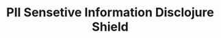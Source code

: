 ---
title: PII Sensetive Information Disclojure Shield
description: 'Vibranium Dome Input Shields'
---